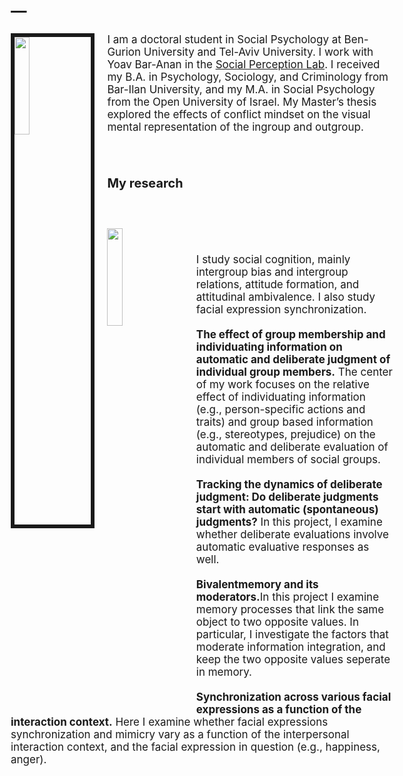 ---
---
<title>Mayan Navon | Ben-Gurion University</title>

<link rel="stylesheet" href="styles.css" type="text/css">
<link rel="stylesheet" href="site_libs/academicons-1.8.6/css/academicons.css"/>

<img src="images/me_crop.jpg" style="width:20%; border:6px solid; margin-right: 20px" align="left">

<style type="text/css"> body, td { font-size: 17px; } pre { font-size: 15px } </style>

I am a doctoral student in Social Psychology at Ben-Gurion University and Tel-Aviv University. 
I work with Yoav Bar-Anan in the [Social Perception Lab](https://www.tau.ac.il/~baranan/). 
I received my B.A. in Psychology, Sociology, and Criminology from Bar-Ilan University, and my M.A. in Social Psychology from the Open University of Israel. My Master’s thesis explored the effects of conflict mindset on the visual mental representation of the ingroup and outgroup.
<br><br><br>
<!--<font size="4"><a href="./research.html">Read more about my research here.</a></font><br>-->

<h3>My research</h3>
<br><br>
<img src="images/exemplars.png" style="width:20%; margin-right: 20px" align="left">
<br><br>
I study social cognition, mainly intergroup bias and intergroup relations, attitude formation, and attitudinal ambivalence. I also study facial expression synchronization.
<br><br>
<b>The effect of group membership and individuating information on automatic and deliberate judgment of individual group members.</b> The center of my work focuses on the relative effect of individuating information (e.g., person-specific actions and traits) and group based information (e.g., stereotypes, prejudice) on the automatic and deliberate evaluation of individual members of social groups.
<br><br>
<b>Tracking the dynamics of deliberate judgment: Do deliberate judgments start with automatic (spontaneous) judgments?</b> In this project, I examine whether deliberate evaluations involve automatic evaluative responses as well.
<br><br>
<b>Bivalentmemory and its moderators.</b>In this project I examine memory processes that link the same object to two opposite values. In particular, I investigate the factors that moderate information integration, and keep the two opposite values seperate in memory.
<br><br>
<b>Synchronization across various facial expressions as a function of the interaction context.</b> Here I examine whether facial expressions synchronization and mimicry vary as a function of the interpersonal interaction context, and the facial expression in question (e.g., happiness, anger).




